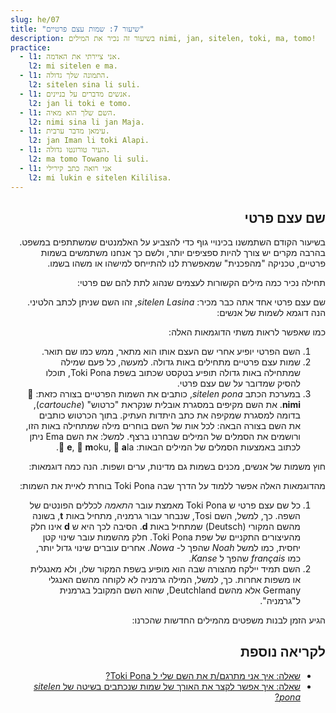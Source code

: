 ```yaml
---
slug: he/07
title: "שיעור 7: שמות עצם פרטיים"
description: בשיעור זה נכיר את המילים nimi, jan, sitelen, toki, ma, tomo!
practice:
  - l1: אני ציירתי את האדמה.
    l2: mi sitelen e ma.
  - l1: התמונה שלך גדולה.
    l2: sitelen sina li suli.
  - l1: אנשים מדברים על בניינים.
    l2: jan li toki e tomo.
  - l1: השם שלך הוא מאיה.
    l2: nimi sina li jan Maja.
  - l1: עימאן מדבר ערבית.
    l2: jan Iman li toki Alapi.
  - l1: העיר טורונטו גדולה.
    l2: ma tomo Towano li suli.
  - l1: אני רואה כתב קירילי
    l2: mi lukin e sitelen Kililisa.
---
```



<div dir="rtl">

## שם עצם פרטי

בשיעור הקודם השתמשנו בכינויי גוף כדי להצביע על האלמנטים שמשתתפים במשפט. בהרבה מקרים יש צורך להיות ספציפים יותר, ולשם כך אנחנו משתמשים בשמות פרטיים, טכניקה "מהפכנית" שמאפשרת לנו להתייחס למישהו או משהו בשמו. 

תחילה נכיר כמה מילים הקשורות לעצמים שנהוג לתת להם שם פרטי:

<List>
  <Word sl="nimi" m="מילה, שם" />
  <Word sl="jan" m="אדם" />
  <Word sl="sitelen" m="תמונה, כתב, לצייר, לכתוב" />
  <Word sl="toki" m="דיבור, שפה, לדבר, לשוחח" />
  <Word sl="ma" m="אדמה, ארץ" />
  <Word sl="tomo" m="מבנה, חדר, בית" /> 
</List>

שם עצם פרטי אחד אתה כבר מכיר: _sitelen Lasina_, זהו השם שניתן לכתב הלטיני. הנה דוגמא לשמות של אנשים:

<List>
  <Sentence sl="jan Nowa" m="איש בשם נח" />
  <Sentence sl="jan Ema" m="אישה בשם אמה" />
</List>

כמו שאפשר לראות משתי הדוגמאות האלה:

1. השם הפרטי יופיע אחרי שם העצם אותו הוא מתאר, ממש כמו שם תואר.
2. שמות עצם פרטיים מתחילים באות גדולה. למעשה, כל פעם שמילה שמתחילה באות גדולה תופיע בטקסט שכתוב בשפת Toki Pona, תוכלו להסיק שמדובר על שם עצם פרטי.
3. במערכת הכתב _sitelen pona_, כותבים את השמות הפרטיים בצורה כזאת: **󱥂 nimi**. את השם מקיפים במסגרת אובלית שנקראת "כרטוש" (_cartouche_), בדומה למסגרת שמקיפה את כתב היתדות העתיק. בתוך הכרטוש כותבים את השם בצורה הבאה: לכל אות של השם בוחרים מילה שמתחילה באות הזו, ורושמים את הסמלים של המילים שבחרנו ברצף. למשל: את השם Ema ניתן לכתוב באמצעות הסמלים של המילים הבאות: 󱤉 **e**, 󱤶 **m**oku, 󱤂 **a**la. 

חוץ משמות של אנשים, מכנים בשמות גם מדינות, ערים ושפות. הנה כמה דוגמאות:

<List>
  <Sentence
    sl="toki Kanse"
    m="השפה הצרפתית ('français' :במקור)"
  />
  <Sentence sl="ma Tosi" m="גרמניה (במקור: 'Deutsch')" />
  <Sentence
    sl="ma tomo Loma"
    m="העיר רומא (במקור: 'Rōma')"
  />
</List>

מהדוגמאות האלה אפשר ללמוד על הדרך שבה Toki Pona בוחרת לאיית את השמות:

1. כל שם עצם פרטי ש Toki Pona מאמצת עובר _התאמה_ לכללים הפונטים של השפה. כך, למשל, השם Tosi, שנבחר עבור גרמניה, מתחיל באות **t**, בשונה מהשם המקורי (Deutsch) שמתחיל באות **d**. הסיבה לכך היא ש **d** אינו חלק מהעיצורים התקניים של שפת Toki Pona. חלק מהשמות עובר שינוי קטן יחסית, כמו למשל _Noah_ שהפך ל- _Nowa_. אחרים עוברים שינוי גדול יותר, כמו  _français_ שהפך ל _Kanse_.
2. השם תמיד יילקח מהצורה שבה הוא מופיע בשפת המקור שלו, ולא מאנגלית או משפות אחרות. כך, למשל, המילה גרמניה לא לקוחה מהשם האנגלי Germany אלא מהשם Deutchland, שהוא השם המקובל בגרמנית ל"גרמניה". 

הגיע הזמן לבנות משפטים מהמילים החדשות שהכרנו:

<List>
  <Sentence sl="waso li lukin e ma." m="הציפור מסתכלת על האדמה." />
  <Sentence sl="jan li toki e tomo." m="האנשים מדברים על בית." />
  <Sentence sl="jan pona li toki pona." m="אנשים טובים מדברים היטב." />
  <Sentence sl="nimi ona li jan Kenta." m="השם שלה הוא קנטה." />
  <Sentence sl="jan Sunita li sitelen e pipi." m="סוניטה מציירת חרק." />
  <Sentence sl="jan Nina li toki Kanse." m="נינה מדברת צרפתית." />
  <Sentence sl="jan Ema li sona pona e ma Tosi." m="אמה יודעת היטב גרמנית." />
</List>

<Practice exercises={frontmatter.practice} client:load />

## לקריאה נוספת
* [שאלה: איך אני מתרגם/ת את השם שלי ל Toki Pona?](/he/make-a-name)
* [שאלה: איך אפשר לקצר את האורך של שמות שנכתבים בשיטה של _sitelen pona_?](/he/simpler-cartouches)

</div>
